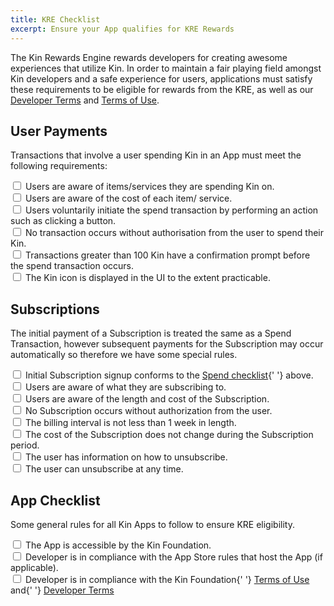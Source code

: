 ```yaml
---
title: KRE Checklist
excerpt: Ensure your App qualifies for KRE Rewards
---
```


The Kin Rewards Engine rewards developers for creating awesome experiences that utilize Kin. In order to maintain a fair playing field amongst Kin developers and a safe experience for users, applications must satisfy these requirements to be eligible for rewards from the KRE, as well as our [Developer Terms](https://kin.org/kin-developer-terms/) and [Terms of Use](https://kin.org/terms-of-use-agreement/).

## User Payments

Transactions that involve a user spending Kin in an App must meet the following requirements:

<div className="KREChecklist">
  <input className="KREChecklistCheckbox" type="checkbox" id="accessible" name="accessible" value="accessible" />
  <label htmlFor="accessible">Users are aware of items/services they are spending Kin on.</label>
  <br />
  <input className="KREChecklistCheckbox" type="checkbox" id="compliant" name="compliant" value="compliant" />
  <label htmlFor="compliant">Users are aware of the cost of each item/ service.</label>
  <br />
  <input className="KREChecklistCheckbox" type="checkbox" id="terms" name="terms" value="terms" />
  <label htmlFor="terms">
    Users voluntarily initiate the spend transaction by performing an action such as clicking a button.
  </label>
  <br />
  <input className="KREChecklistCheckbox" type="checkbox" id="accessible" name="accessible" value="accessible" />
  <label htmlFor="accessible">No transaction occurs without authorisation from the user to spend their Kin.</label>
  <br />
  <input className="KREChecklistCheckbox" type="checkbox" id="compliant" name="compliant" value="compliant" />
  <label htmlFor="compliant">
    Transactions greater than 100 Kin have a confirmation prompt before the spend transaction occurs.
  </label>
  <br />
  <input className="KREChecklistCheckbox" type="checkbox" id="terms" name="terms" value="terms" />
  <label htmlFor="terms">The Kin icon is displayed in the UI to the extent practicable.</label>
  <br />
</div>

<div className="mt-8 grid gap-6 md:grid-cols-2">
  <NavCard
    title="Kin Branding Guidelines"
    subtitle="See how to correctly use Kin icons"
    svgFile="kin"
    link={{
      url: '/docs/essentials/branding',
      label: 'See the guide',
    }}
  />
</div>

## Subscriptions

The initial payment of a Subscription is treated the same as a Spend Transaction, however subsequent payments for the Subscription may occur automatically so therefore we have some special rules.

<div className="KREChecklist">
  <input className="KREChecklistCheckbox" type="checkbox" id="accessible" name="accessible" value="accessible" />
  <label htmlFor="accessible">
    Initial Subscription signup conforms to the <a href="/essentials/kre-checklist/#spend-checklist">Spend checklist</a>{' '}
    above.
  </label>
  <br />
  <input className="KREChecklistCheckbox" type="checkbox" id="compliant" name="compliant" value="compliant" />
  <label htmlFor="compliant">Users are aware of what they are subscribing to.</label>
  <br />
  <input className="KREChecklistCheckbox" type="checkbox" id="terms" name="terms" value="terms" />
  <label htmlFor="terms">Users are aware of the length and cost of the Subscription.</label>
  <br />
  <input className="KREChecklistCheckbox" type="checkbox" id="accessible" name="accessible" value="accessible" />
  <label htmlFor="accessible">No Subscription occurs without authorization from the user.</label>
  <br />
  <input className="KREChecklistCheckbox" type="checkbox" id="compliant" name="compliant" value="compliant" />
  <label htmlFor="compliant">The billing interval is not less than 1 week in length.</label>
  <br />
  <input className="KREChecklistCheckbox" type="checkbox" id="terms" name="terms" value="terms" />
  <label htmlFor="terms">The cost of the Subscription does not change during the Subscription period.</label>
  <br />
  <input className="KREChecklistCheckbox" type="checkbox" id="compliant" name="compliant" value="compliant" />
  <label htmlFor="compliant">The user has information on how to unsubscribe.</label>
  <br />
  <input className="KREChecklistCheckbox" type="checkbox" id="terms" name="terms" value="terms" />
  <label htmlFor="terms">The user can unsubscribe at any time.</label>
</div>

## App Checklist

Some general rules for all Kin Apps to follow to ensure KRE eligibility.

<div className="KREChecklist">
  <input className="KREChecklistCheckbox" type="checkbox" id="accessible" name="accessible" value="accessible" />
  <label htmlFor="accessible">The App is accessible by the Kin Foundation.</label>
  <br />
  <input className="KREChecklistCheckbox" type="checkbox" id="compliant" name="compliant" value="compliant" />
  <label htmlFor="compliant">Developer is in compliance with the App Store rules that host the App (if applicable).</label>
  <br />
  <input className="KREChecklistCheckbox" type="checkbox" id="terms" name="terms" value="terms" />
  <label htmlFor="terms">
    Developer is in compliance with the Kin Foundation{' '}
    <a href="https://kin.org/terms-of-use-agreement/">Terms of Use</a> and{' '}
    <a href="https://kin.org/kin-developer-terms/">Developer Terms</a>
  </label>
</div>
